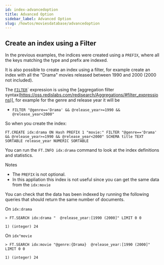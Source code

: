 ```yaml
---
id: index-advancedoption
title: Advanced Option
sidebar_label: Advanced Option
slug: /howtos/moviesdatabase/advancedoption
---
```


## Create an index using a Filter

In the previous examples, the indices were created using a `PREFIX`, where all the keys matching the type and prefix are indexed.

It is also possible to create an index using a filter, for example create an index with all the "Drama" movies released between 1990 and 2000 (2000 not included).

The [`FILTER`](https://oss.redislabs.com/redisearch/Aggregations/#filter_expressions)` expression is using the [aggregation filter syntax(https://oss.redislabs.com/redisearch/Aggregations/#filter_expressions)], for example for the genre and release year it will be

* `FILTER "@genre=='Drama' && @release_year>=1990 && @release_year<2000"`

So when you create the index:

`FT.CREATE idx:drama ON Hash PREFIX 1 "movie:" FILTER "@genre=='Drama' && @release_year>=1990 && @release_year<2000" SCHEMA title TEXT SORTABLE release_year NUMERIC SORTABLE `

You can run the `FT.INFO idx:drama` command to look at the index definitions and statistics.

Notes
* The `PREFIX` is not optional.
* In this appliation this index is not useful since you can get the same data from the `idx:movie`


You can check that the data has been indexed by running the following queries that should return the same number of documents.

On `idx:drama` 

```
> FT.SEARCH idx:drama "  @release_year:[1990 (2000]" LIMIT 0 0

1) (integer) 24
```

On `idx"movie`

```
> FT.SEARCH idx:movie "@genre:{Drama}  @release_year:[1990 (2000]" LIMIT 0 0

1) (integer) 24
```
